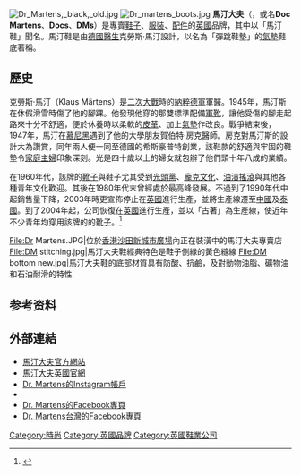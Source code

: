 {{Infobox_Company
| company_name   = 馬汀大夫
|company_name_en = Dr. Martens
| company_logo   = 
| company_type   = 
| traded_as      = 
| company_slogan = 
| foundation     = 1947年，{{flag|Allied-occupied Germany}}
| location       = {{GB}}[[倫敦|倫敦]]
| key_people     = 
| num_employees  = 
| industry       = 製鞋業
| revenue        = 
| homepage       = [http://www.drmartens.com 馬汀大夫官方網站]
| products       = [[鞋子|鞋子]]<br />[[服裝|服裝]]<br />[[配件|配件]]
}}
[[Image:Dr_Martens,_black,_old.jpg|thumb]]
[[File:Dr_martens_boots.jpg|thumb]]
'''馬汀大夫'''（{{lang-en|'''Dr. Martens'''}}，或名'''Doc Martens'''、'''Docs'''、'''DMs'''）是專賣[[鞋子|鞋子]]、[[服裝|服裝]]、[[配件|配件]]的[[英國|英國]]品牌，其中以「馬汀鞋」聞名。馬汀鞋是由[[德國|德國]][[醫生|醫生]]克勞斯·馬汀設計，以名為「彈跳鞋墊」的[[氣墊|氣墊]]鞋底著稱。

== 歷史 ==
克勞斯·馬汀（Klaus Märtens）是[[二次大戰|二次大戰]]時的[[納粹德軍|納粹德軍]]軍醫。1945年，馬汀斯在休假滑雪時傷了他的腳踝。他發現他穿的那雙標準配備[[軍靴|軍靴]]，讓他受傷的腳走起路來十分不舒適，便於休養時以柔軟的[[皮革|皮革]]、加上[[氣墊|氣墊]]作改良。戰爭結束後，1947年，馬汀在[[慕尼黑|慕尼黑]]遇到了他的大學朋友賀伯特·房克醫師。房克對馬汀斯的設計大為讚賞，同年兩人便一同至德國的希斯豪普特創業，該鞋款的舒適與牢固的鞋墊令[[家庭主婦|家庭主婦]]印象深刻。光是四十歲以上的婦女就包辦了他們頭十年八成的業績。

在1960年代，該牌的[[靴子|靴子]]與鞋子尤其受到[[光頭黨|光頭黨]]、[[龐克文化|龐克文化]]、[[油漬搖滾|油漬搖滾]]與其他各種青年文化歡迎。其後在1980年代末曾經處於最高峰發展。不過到了1990年代中起銷售量下降，2003年時更宣佈停止在[[英國|英國]]進行生產，並將生產線遷至[[中國|中國]]及[[泰國|泰國]]。到了2004年起，公司恢復在[[英國|英國]]進行生產，並以「古著」為生產線，使近年不少青年均穿用該牌的的[[靴子|靴子]]。<ref name=vintage_Dr_Martens_expansion>{{cite news|title=Increased demand for vintage Dr Martens fuels expansion|url=https://www.bbc.co.uk/news/uk-england-northamptonshire-14341237|newspaper=BBC News|date=2011-07-29}}</ref>

<gallery>
File:Dr Martens.JPG|位於[[香港|香港]][[沙田_(香港)|沙田]][[新城市廣場|新城市廣場]]內正在裝潢中的馬汀大夫專賣店
File:DM stitching.jpg|馬汀大夫鞋經典特色是鞋子側緣的黃色縫線
File:DM bottom new.jpg|馬汀大夫鞋的底部材質具有防酸、抗鹼，及對動物油脂、礦物油和石油耐滑的特性
</gallery>

== 参考资料 ==
{{reflist}}

== 外部連結 ==
*[http://www.drmartens.com 馬汀大夫官方網站]
*[https://web.archive.org/web/20131013030415/http://store.drmartens.co.uk/ 馬汀大夫英國官網]
*[https://instagram.com/drmartensofficial Dr. Martens的Instagram帳戶]
*{{twitter|drmartens|Dr. Martens}}
*[https://www.facebook.com/drmartens/ Dr. Martens的Facebook專頁]
*[https://www.facebook.com/DrMartensTaiwan/ Dr. Martens台灣的Facebook專頁]

[[Category:時尚|Category:時尚]]
[[Category:英國品牌|Category:英國品牌]]
[[Category:英國鞋業公司|Category:英國鞋業公司]]
